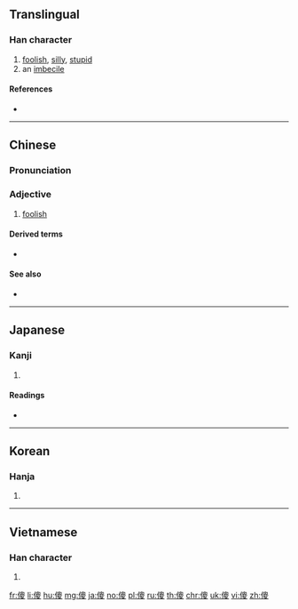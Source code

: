 {{also|儍}}
==Translingual==

===Han character===
{{Han char|rn=9|rad=人|as=11|sn=13|four=26247|canj=OHCE|ids=⿰亻⿳囟八夂}}

# [[foolish]], [[silly]], [[stupid]]
# an [[imbecile]]

====References====
* {{Han ref|kx=0115.060|dkj=01034|dj=0245.040|hdz=10212.030|uh=50BB|ud=20667|bh=B6CC|bd=46796}}

----

==Chinese==
{{zh-forms}}

===Pronunciation===
{{zh-pron
|m=shǎ |ma=Zh-sha.ogg
|c=so4
|h=pfs=
|md=
|mn=
|w=
|mc=y
|oc=y
|cat=a
}}

===Adjective===
{{zh-adj}}

# [[foolish]]

====Derived terms====
* {{zh-l|傻逼}}

====See also====
* {{zh-l|蠢|stupid}}

----

==Japanese==

===Kanji===
{{ja-kanji|grade=|rs=人11}}

# {{defn|lang=ja|sort=人11}}

====Readings====
* {{ja-readings|on=[[さ]] (sa)|kun=}}

----

==Korean==

===Hanja===
{{ko-hanja|hangeul=사|rv=sa|mr=sa}}

# {{defn|lang=ko|sort=人11}}

----

==Vietnamese==

===Han character===
{{vi-hantu|[[xọa]], [[xoạ]], [[xoe]]|rs=人11}}

# {{defn|lang=vi|sort=人11}}

[[fr:傻]]
[[li:傻]]
[[hu:傻]]
[[mg:傻]]
[[ja:傻]]
[[no:傻]]
[[pl:傻]]
[[ru:傻]]
[[th:傻]]
[[chr:傻]]
[[uk:傻]]
[[vi:傻]]
[[zh:傻]]